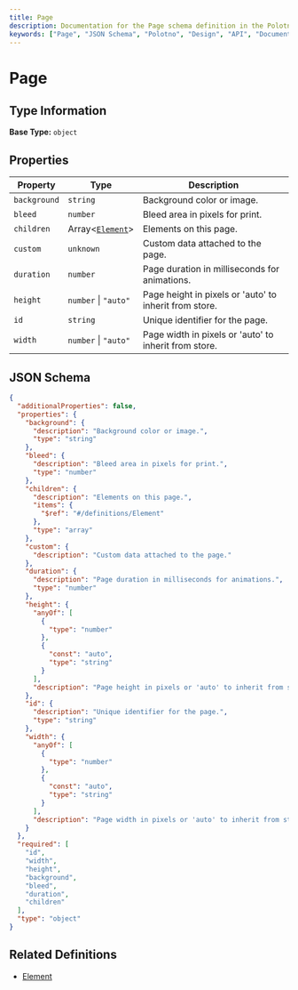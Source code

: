 ```yaml
---
title: Page
description: Documentation for the Page schema definition in the Polotno Design JSON Schema.
keywords: ["Page", "JSON Schema", "Polotno", "Design", "API", "Documentation"]
---
```


# Page



## Type Information

**Base Type:** `object`



## Properties


| Property | Type | Description |
|----------|------|----------|
| `background` | `string` | Background color or image. |
| `bleed` | `number` | Bleed area in pixels for print. |
| `children` | Array\<[`Element`](element)\> | Elements on this page. |
| `custom` | `unknown` | Custom data attached to the page. |
| `duration` | `number` | Page duration in milliseconds for animations. |
| `height` | `number` \| `"auto"` | Page height in pixels or 'auto' to inherit from store. |
| `id` | `string` | Unique identifier for the page. |
| `width` | `number` \| `"auto"` | Page width in pixels or 'auto' to inherit from store. |



## JSON Schema

```json
{
  "additionalProperties": false,
  "properties": {
    "background": {
      "description": "Background color or image.",
      "type": "string"
    },
    "bleed": {
      "description": "Bleed area in pixels for print.",
      "type": "number"
    },
    "children": {
      "description": "Elements on this page.",
      "items": {
        "$ref": "#/definitions/Element"
      },
      "type": "array"
    },
    "custom": {
      "description": "Custom data attached to the page."
    },
    "duration": {
      "description": "Page duration in milliseconds for animations.",
      "type": "number"
    },
    "height": {
      "anyOf": [
        {
          "type": "number"
        },
        {
          "const": "auto",
          "type": "string"
        }
      ],
      "description": "Page height in pixels or 'auto' to inherit from store."
    },
    "id": {
      "description": "Unique identifier for the page.",
      "type": "string"
    },
    "width": {
      "anyOf": [
        {
          "type": "number"
        },
        {
          "const": "auto",
          "type": "string"
        }
      ],
      "description": "Page width in pixels or 'auto' to inherit from store."
    }
  },
  "required": [
    "id",
    "width",
    "height",
    "background",
    "bleed",
    "duration",
    "children"
  ],
  "type": "object"
}
```

## Related Definitions

- [Element](element)
